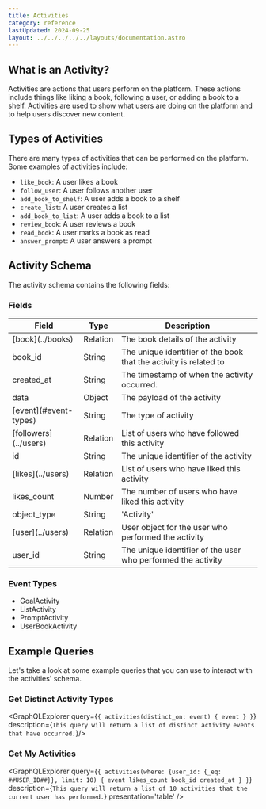 ```yaml
---
title: Activities
category: reference
lastUpdated: 2024-09-25
layout: ../../../../../layouts/documentation.astro
---
```



## What is an Activity?

Activities are actions that users perform on the platform.
These actions include things like liking a book, following a user, or adding a book to a shelf.
Activities are used to show what users are doing on the platform and to help users discover new content.

## Types of Activities

There are many types of activities that can be performed on the platform.
Some examples of activities include:

- `like_book`: A user likes a book
- `follow_user`: A user follows another user
- `add_book_to_shelf`: A user adds a book to a shelf
- `create_list`: A user creates a list
- `add_book_to_list`: A user adds a book to a list
- `review_book`: A user reviews a book
- `read_book`: A user marks a book as read
- `answer_prompt`: A user answers a prompt

## Activity Schema

The activity schema contains the following fields:

### Fields

<table>
    <thead>
    <tr>
        <th>Field</th>
        <th>Type</th>
        <th>Description</th>
    </tr>
    </thead>
    <tbody>
    <tr>
        <td>[book](../books)</td>
        <td>Relation</td>
        <td>The book details of the activity</td>
    </tr>
    <tr>
        <td>book_id</td>
        <td>String</td>
        <td>The unique identifier of the book that the activity is related to</td>
    </tr>
    <tr>
        <td>created_at</td>
        <td>String</td>
        <td>The timestamp of when the activity occurred.</td>
    </tr>
    <tr>
        <td>data</td>
        <td>Object</td>
        <td>The payload of the activity</td>
    </tr>
    <tr>
        <td>[event](#event-types)</td>
        <td>String</td>
        <td>The type of activity</td>
    </tr>
    <tr>
        <td>[followers](../users)</td>
        <td>Relation</td>
        <td>List of users who have followed this activity</td>
    </tr>
    <tr>
        <td>id</td>
        <td>String</td>
        <td>The unique identifier of the activity</td>
    </tr>
    <tr>
        <td>[likes](../users)</td>
        <td>Relation</td>
        <td>List of users who have liked this activity</td>
    </tr>
    <tr>
        <td>likes_count</td>
        <td>Number</td>
        <td>The number of users who have liked this activity</td>
    </tr>
    <tr>
        <td>object_type</td>
        <td>String</td>
        <td>'Activity'</td>
    </tr>
    <tr>
        <td>[user](../users)</td>
        <td>Relation</td>
        <td>User object for the user who performed the activity</td>
    </tr>
    <tr>
        <td>user_id</td>
        <td>String</td>
        <td>The unique identifier of the user who performed the activity</td>
    </tr>
    </tbody>
</table>

### Event Types
- GoalActivity
- ListActivity
- PromptActivity
- UserBookActivity

## Example Queries

Let's take a look at some example queries that you can use to interact with the activities' schema.

### Get Distinct Activity Types
<GraphQLExplorer query={`{
    activities(distinct_on: event) {
        event
    }
}`} description={`
    This query will return a list of distinct activity events that have occurred.
`}/>

### Get My Activities
<GraphQLExplorer query={`{
    activities(where: {user_id: {_eq: ##USER_ID##}}, limit: 10) {
        event
        likes_count
        book_id
        created_at
    }
}`} description={`
    This query will return a list of 10 activities that the current user has performed.
`} presentation='table' />